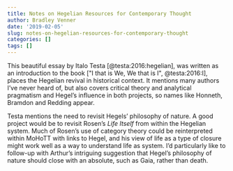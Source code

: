 ```yaml
---
title: Notes on Hegelian Resources for Contemporary Thought
author: Bradley Venner
date: '2019-02-05'
slug: notes-on-hegelian-resources-for-contemporary-thought
categories: []
tags: []
---
```


This beautiful essay by Italo Testa [@testa:2016:hegelian], was written as an introduction to the book ["I that is We, We that is I", @testa:2016:I], places the Hegelian revival in historical context.  It mentions many authors I've never heard of, but also covers critical theory and analytical pragmatism and Hegel's influence in both projects, so names like Honneth, Bramdon and Redding appear.  

Testa mentions the need to revisit Hegels' philosophy of nature.  A good project would be to revisit Rosen's *Life Itself* from within the Hegelian system.  Much of Rosen's use of category theory could be reinterpreted within MoHoTT with links to Hegel, and his view of life as a type of closure might work well as a way to understand life as system.  I'd particularly like to follow-up with Arthur's intriguing suggestion that Hegel's philosophy of nature should close with an absolute, such as Gaia, rather than death.   